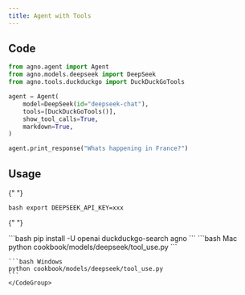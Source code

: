 ```yaml
---
title: Agent with Tools
---
```


## Code

```python cookbook/models/deepseek/tool_use.py
from agno.agent import Agent
from agno.models.deepseek import DeepSeek
from agno.tools.duckduckgo import DuckDuckGoTools

agent = Agent(
    model=DeepSeek(id="deepseek-chat"),
    tools=[DuckDuckGoTools()],
    show_tool_calls=True,
    markdown=True,
)

agent.print_response("Whats happening in France?")
```

## Usage

<Steps>
  <Snippet file="create-venv-step.mdx" />

{" "}

<Step title="Set your API key">```bash export DEEPSEEK_API_KEY=xxx ```</Step>

{" "}

<Step title="Install libraries">
  ```bash pip install -U openai duckduckgo-search agno ```
</Step>

  <Step title="Run Agent">
    <CodeGroup>
    ```bash Mac
    python cookbook/models/deepseek/tool_use.py
    ```

    ```bash Windows
    python cookbook/models/deepseek/tool_use.py
    ```
    </CodeGroup>

  </Step>
</Steps>
